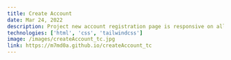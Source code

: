 ---
title: Create Account
date: Mar 24, 2022
description: Project new account registration page is responsive on all devices such as laptop, computer and mobile
technologies: ['html', 'css', 'tailwindcss']
image: /images/createAccount_tc.jpg
link: https://m7md0a.github.io/createAccount_tc
---
